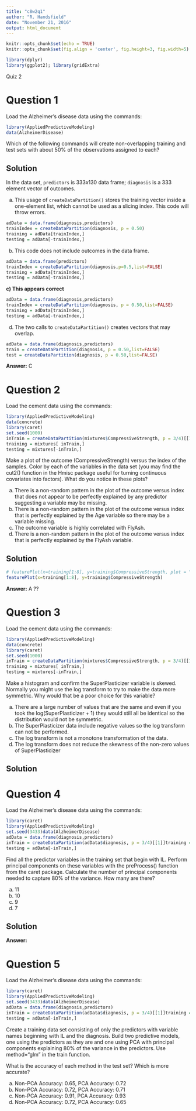 ```yaml
---
title: "c8w2q1"
author: "R. Handsfield"
date: "November 21, 2016"
output: html_document
---
```


```r
knitr::opts_chunk$set(echo = TRUE)
knitr::opts_chunk$set(fig.align = 'center', fig.height=3, fig.width=5)
```

```r
library(dplyr)
library(ggplot2); library(gridExtra)
```


Quiz 2

# Question 1

Load the Alzheimer's disease data using the commands:
```r
library(AppliedPredictiveModeling)
data(AlzheimerDisease)
```

Which of the following commands will create non-overlapping training and test sets with about 50% of the observations assigned to each?

## Solution

In the data set, `predictors` is $333 x 130$ data frame; `diagnosis` is a $333$ element vector of outcomes.

a) This usage of `createDataPartition()` stores the training vector inside a one-element list, which cannot be used as a slicing index. This code will throw errors.
```r
adData = data.frame(diagnosis,predictors)
trainIndex = createDataPartition(diagnosis, p = 0.50)
training = adData[trainIndex,]
testing = adData[-trainIndex,]
```

b) This code does not include outcomes in the data frame.
```r
adData = data.frame(predictors)
trainIndex = createDataPartition(diagnosis,p=0.5,list=FALSE)
training = adData[trainIndex,]
testing = adData[-trainIndex,]
```

__c) This appears correct __
```r
adData = data.frame(diagnosis,predictors)
trainIndex = createDataPartition(diagnosis, p = 0.50,list=FALSE)
training = adData[trainIndex,]
testing = adData[-trainIndex,]
```

d) The two calls to `createDataPartition()` creates vectors that may overlap. 
```r
adData = data.frame(diagnosis,predictors)
train = createDataPartition(diagnosis, p = 0.50,list=FALSE)
test = createDataPartition(diagnosis, p = 0.50,list=FALSE)
```



__Answer:__ C


# Question 2 

Load the cement data using the commands:
```r
library(AppliedPredictiveModeling)
data(concrete)
library(caret)
set.seed(1000)
inTrain = createDataPartition(mixtures$CompressiveStrength, p = 3/4)[[1]]
training = mixtures[ inTrain,]
testing = mixtures[-inTrain,]
```


Make a plot of the outcome (CompressiveStrength) versus the index of the samples. Color by each of the variables in the data set (you may find the cut2() function in the Hmisc package useful for turning continuous covariates into factors). What do you notice in these plots?

a) There is a non-random pattern in the plot of the outcome versus index that does not appear to be perfectly explained by any predictor suggesting a variable may be missing.
b) There is a non-random pattern in the plot of the outcome versus index that is perfectly explained by the Age variable so there may be a variable missing.
c) The outcome variable is highly correlated with FlyAsh.
d) There is a non-random pattern in the plot of the outcome versus index that is perfectly explained by the FlyAsh variable.

## Solution

```r
# featurePlot(x=training[1:8], y=training$CompressiveStrength, plot = "pairs")
featurePlot(x=training[1:8], y=training$CompressiveStrength)
```
 __Answer:__ A ??


# Question 3 

Load the cement data using the commands:
```r
library(AppliedPredictiveModeling)
data(concrete)
library(caret)
set.seed(1000)
inTrain = createDataPartition(mixtures$CompressiveStrength, p = 3/4)[[1]]
training = mixtures[ inTrain,]
testing = mixtures[-inTrain,]
```


Make a histogram and confirm the SuperPlasticizer variable is skewed. Normally you might use the log transform to try to make the data more symmetric. Why would that be a poor choice for this variable?

a) There are a large number of values that are the same and even if you took the log(SuperPlasticizer + 1) they would still all be identical so the distribution would not be symmetric.
b) The SuperPlasticizer data include negative values so the log transform can not be performed.
c) The log transform is not a monotone transformation of the data.
d) The log transform does not reduce the skewness of the non-zero values of SuperPlasticizer

## Solution


# Question 4 

Load the Alzheimer's disease data using the commands:
```r
library(caret)
library(AppliedPredictiveModeling)
set.seed(3433)data(AlzheimerDisease)
adData = data.frame(diagnosis,predictors)
inTrain = createDataPartition(adData$diagnosis, p = 3/4)[[1]]training = adData[ inTrain,]
testing = adData[-inTrain,]
```

Find all the predictor variables in the training set that begin with IL. Perform principal components on these variables with the preProcess() function from the caret package. Calculate the number of principal components needed to capture 80% of the variance. How many are there?

a) 11
b) 10
c) 9
d) 7

## Solution


__Answer:__ 


# Question 5 

Load the Alzheimer's disease data using the commands:
```r
library(caret)
library(AppliedPredictiveModeling)
set.seed(3433)data(AlzheimerDisease)
adData = data.frame(diagnosis,predictors)
inTrain = createDataPartition(adData$diagnosis, p = 3/4)[[1]]training = adData[ inTrain,]
testing = adData[-inTrain,]
```


Create a training data set consisting of only the predictors with variable names beginning with IL and the diagnosis. Build two predictive models, one using the predictors as they are and one using PCA with principal components explaining 80% of the variance in the predictors. Use method="glm" in the train function.

What is the accuracy of each method in the test set? Which is more accurate?

a) Non-PCA Accuracy: 0.65, PCA Accuracy: 0.72
b) Non-PCA Accuracy: 0.72, PCA Accuracy: 0.71
c) Non-PCA Accuracy: 0.91, PCA Accuracy: 0.93
d) Non-PCA Accuracy: 0.72, PCA Accuracy: 0.65

